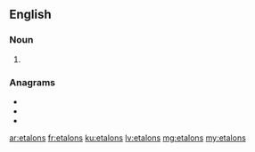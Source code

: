 ==English==

===Noun===
{{head|en|noun plural form}}

# {{plural of|etalon|lang=en}}

===Anagrams===
* {{l|en|alonest}}
* {{l|en|lean-tos}}
* {{l|en|Salento}}

[[ar:etalons]]
[[fr:etalons]]
[[ku:etalons]]
[[lv:etalons]]
[[mg:etalons]]
[[my:etalons]]